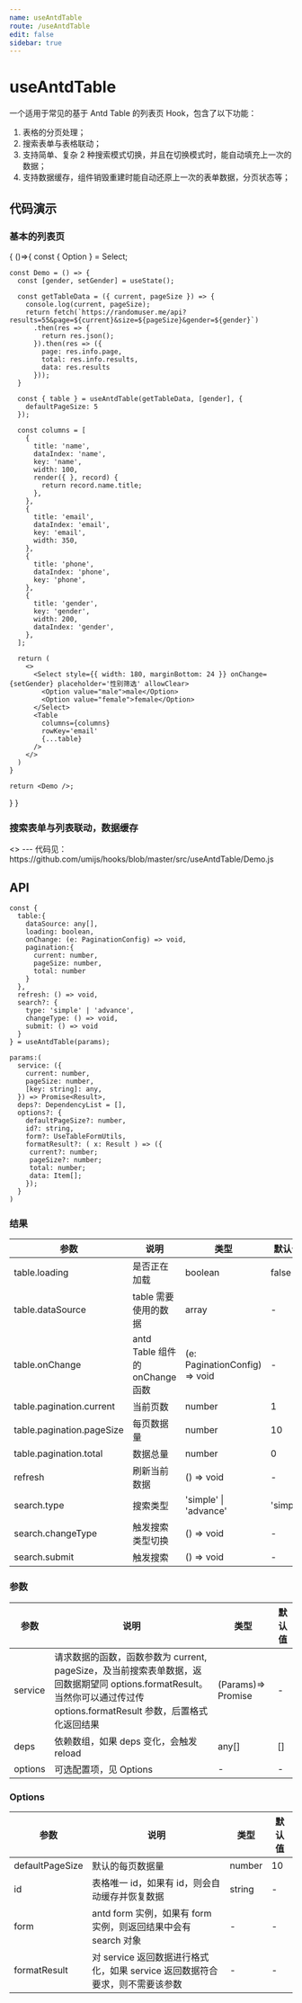```yaml
---
name: useAntdTable
route: /useAntdTable
edit: false
sidebar: true
---
```



# useAntdTable

一个适用于常见的基于 Antd Table 的列表页 Hook，包含了以下功能：

1. 表格的分页处理；
2. 搜索表单与表格联动；
3. 支持简单、复杂 2 种搜索模式切换，并且在切换模式时，能自动填充上一次的数据；
4. 支持数据缓存，组件销毁重建时能自动还原上一次的表单数据，分页状态等；


## 代码演示

### 基本的列表页

<Playground>
{
  ()=>{
    const { Option } = Select;

    const Demo = () => {
      const [gender, setGender] = useState();

      const getTableData = ({ current, pageSize }) => {
        console.log(current, pageSize);
        return fetch(`https://randomuser.me/api?results=55&page=${current}&size=${pageSize}&gender=${gender}`)
          .then(res => {
            return res.json();
          }).then(res => ({
            page: res.info.page,
            total: res.info.results,
            data: res.results
          }));
      }

      const { table } = useAntdTable(getTableData, [gender], {
        defaultPageSize: 5
      });

      const columns = [
        {
          title: 'name',
          dataIndex: 'name',
          key: 'name',
          width: 100,
          render({ }, record) {
            return record.name.title;
          },
        },
        {
          title: 'email',
          dataIndex: 'email',
          key: 'email',
          width: 350,
        },
        {
          title: 'phone',
          dataIndex: 'phone',
          key: 'phone',
        },
        {
          title: 'gender',
          key: 'gender',
          width: 200,
          dataIndex: 'gender',
        },
      ];

      return (
        <>
          <Select style={{ width: 180, marginBottom: 24 }} onChange={setGender} placeholder='性别筛选' allowClear>
            <Option value="male">male</Option>
            <Option value="female">female</Option>
          </Select>
          <Table
            columns={columns}
            rowKey='email'
            {...table}
          />
        </>
      )
    }

    return <Demo />;
  }
}
</Playground>

### 搜索表单与列表联动，数据缓存

<Playground>
  <>
    <Demo />
    ---
    代码见：https://github.com/umijs/hooks/blob/master/src/useAntdTable/Demo.js
  </>
</Playground>

## API

```
const {
  table:{
    dataSource: any[],
    loading: boolean,
    onChange: (e: PaginationConfig) => void,
    pagination:{
      current: number,
      pageSize: number,
      total: number
    }
  },
  refresh: () => void,
  search?: {
    type: 'simple' | 'advance',
    changeType: () => void,
    submit: () => void
  }
} = useAntdTable(params);

params:(
  service: ({
    current: number,
    pageSize: number,
    [key: string]: any,
  }) => Promise<Result>,
  deps?: DependencyList = [],
  options?: {
    defaultPageSize?: number,
    id?: string,
    form?: UseTableFormUtils,
    formatResult?: ( x: Result ) => ({
     current?: number;
     pageSize?: number;
     total: number;
     data: Item[];
    });
  }
)
```

### 结果

| 参数                      | 说明                            | 类型                          | 默认值             |
|---------------------------|---------------------------------|-------------------------------|--------------------|
| table.loading             | 是否正在加载                    | boolean                       | false              |
| table.dataSource          | table 需要使用的数据            | array                         | -                  |
| table.onChange            | antd Table 组件的 onChange 函数 | (e: PaginationConfig) => void | -                  |
| table.pagination.current  | 当前页数                        | number                        | 1                  |
| table.pagination.pageSize | 每页数据量                      | number                        | 10                 |
| table.pagination.total    | 数据总量                        | number                        | 0                  |
| refresh                   | 刷新当前数据                    | () => void                    | -                  |
| search.type               | 搜索类型                        | 'simple' \| 'advance'        |'simple' |
| search.changeType         | 触发搜索类型切换                | () => void                    | -                  |
| search.submit             | 触发搜索                        | () => void                    | -                  |



### 参数

| 参数    | 说明                                                                                                                                                                      | 类型               | 默认值 |
|---------|---------------------------------------------------------------------------------------------------------------------------------------------------------------------------|--------------------|--------|
| service | 请求数据的函数，函数参数为 current, pageSize，及当前搜索表单数据，返回数据期望同 options.formatResult。当然你可以通过传过传 options.formatResult 参数，后置格式化返回结果 | (Params)=> Promise | -      |
| deps    | 依赖数组，如果 deps 变化，会触发 reload                                                                                                                                   | any[]              | []     |
| options | 可选配置项，见 Options                                                                                                                                                    | -                  | -      |



### Options

| 参数            | 说明                                                                         | 类型   | 默认值 |
|-----------------|------------------------------------------------------------------------------|--------|--------|
| defaultPageSize | 默认的每页数据量                                                             | number | 10     |
| id              | 表格唯一 id，如果有 id，则会自动缓存并恢复数据                               | string | -      |
| form            | antd form 实例，如果有 form 实例，则返回结果中会有 search 对象               | -      | -      |
| formatResult    | 对 service 返回数据进行格式化，如果 service 返回数据符合要求，则不需要该参数 | -      | -      |
